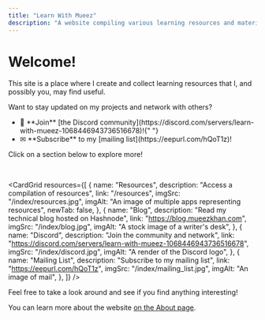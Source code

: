```yaml
---
title: "Learn With Mueez"
description: "A website compiling various learning resources and materials, focusing on tech and education. View resources, notes, join the Discord community, and more!"
---
```



# Welcome!

This site is a place where I create and collect learning resources that I, and possibly you, may find useful.

<Callout type="info" emoji="ℹ">
  Want to stay updated on my projects and network with others?
  <ul>
    <li>
      💬 **Join** [the Discord
      community](https://discord.com/servers/learn-with-mueez-1068446943736516678)!{" "}
    </li>
    <li> ✉ **Subscribe** to my [mailing list](https://eepurl.com/hQoT1z)! </li>
  </ul>
</Callout>

Click on a section below to explore more!

<br />


<CardGrid
  resources={[
    {
      name: "Resources",
      description: "Access a compilation of resources",
      link: "/resources",
      imgSrc: "/index/resources.jpg",
      imgAlt: "An image of multiple apps representing resources",
      newTab: false,
    },
    {
      name: "Blog",
      description: "Read my technical blog hosted on Hashnode",
      link: "https://blog.mueezkhan.com",
      imgSrc: "/index/blog.jpg",
      imgAlt: "A stock image of a writer's desk",
    },
    {
      name: "Discord",
      description: "Join the community and network",
      link: "https://discord.com/servers/learn-with-mueez-1068446943736516678",
      imgSrc: "/index/discord.jpg",
      imgAlt: "A render of the Discord logo",
    },
    {
      name: "Mailing List",
      description: "Subscribe to my mailing list",
      link: "https://eepurl.com/hQoT1z",
      imgSrc: "/index/mailing_list.jpg",
      imgAlt: "An image of mail",
    },
  ]}
/>

Feel free to take a look around and see if you find anything interesting!

You can learn more about the website [on the About page](/about).
